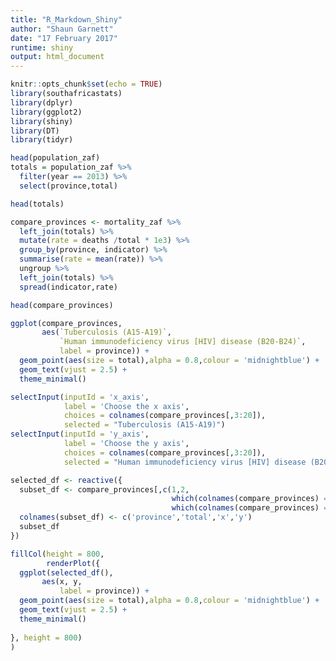 ```yaml
---
title: "R_Markdown_Shiny"
author: "Shaun Garnett"
date: "17 February 2017"
runtime: shiny
output: html_document
---
```


```r
knitr::opts_chunk$set(echo = TRUE)
library(southafricastats)
library(dplyr)
library(ggplot2)
library(shiny)
library(DT)
library(tidyr)
```


```r
head(population_zaf)
totals = population_zaf %>%
  filter(year == 2013) %>%
  select(province,total)

head(totals)

compare_provinces <- mortality_zaf %>% 
  left_join(totals) %>%
  mutate(rate = deaths /total * 1e3) %>%
  group_by(province, indicator) %>%
  summarise(rate = mean(rate)) %>%
  ungroup %>%
  left_join(totals) %>%
  spread(indicator,rate)

head(compare_provinces)


```


```r
ggplot(compare_provinces,
       aes(`Tuberculosis (A15-A19)`,
           `Human immunodeficiency virus [HIV] disease (B20-B24)`,
           label = province)) + 
  geom_point(aes(size = total),alpha = 0.8,colour = 'midnightblue') +
  geom_text(vjust = 2.5) +
  theme_minimal()
```

```r

selectInput(inputId = 'x_axis',
            label = 'Choose the x axis',
            choices = colnames(compare_provinces[,3:20]),
            selected = "Tuberculosis (A15-A19)")
selectInput(inputId = 'y_axis',
            label = 'Choose the y axis',
            choices = colnames(compare_provinces[,3:20]),
            selected = "Human immunodeficiency virus [HIV] disease (B20-B24)")
```


```r
selected_df <- reactive({
  subset_df <- compare_provinces[,c(1,2,
                                    which(colnames(compare_provinces) == input$x_axis),
                                    which(colnames(compare_provinces) == input$y_axis))]
  colnames(subset_df) <- c('province','total','x','y')
  subset_df
})
```

```r
fillCol(height = 800,
        renderPlot({
  ggplot(selected_df(),
       aes(x, y,
           label = province)) + 
  geom_point(aes(size = total),alpha = 0.8,colour = 'midnightblue') +
  geom_text(vjust = 2.5) +
  theme_minimal()
  
}, height = 800)
)
```


